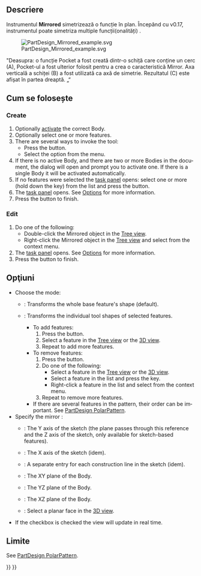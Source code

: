<languages/>

<div lang="en" dir="ltr" class="mw-content-ltr">
{{Docnav
|‎[[PartDesign_Thickness|Thickness]]
|[[PartDesign_LinearPattern|Linear Pattern]]
|[[PartDesign_Workbench|PartDesign]]
|IconL=PartDesign_Thickness.svg
|IconR=PartDesign_LinearPattern.svg
|IconC=Workbench_PartDesign.svg
}}
</div>

<div class="mw-translate-fuzzy">
{{GuiCommand|Name=PartDesign Mirrored|Workbenches=[[PartDesign Workbench|PartDesign]], Complete|MenuLocation=PartDesign → Mirrored}}
</div>

<span id="Description"></span>
==Descriere==

<div class="mw-translate-fuzzy">
Instrumentul '''Mirrored''' simetrizează o funcție în plan. Începând cu v0.17, instrumentul poate simetriza multiple funcții(onalități) .
</div>

[[File:PartDesign Mirrored example.svg]]
<div class="mw-translate-fuzzy">
"Deasupra: o funcție Pocket a fost creată dintr-o schiță care conține un cerc (A), Pocket-ul a fost ulterior folosit pentru a crea o caracteristică Mirror. Axa verticală a schiței (B) a fost utilizată ca axă de simetrie. Rezultatul (C) este afișat în partea dreaptă. „“
</div> 

<span id="Usage"></span>
== Cum se folosește ==

<div lang="en" dir="ltr" class="mw-content-ltr">
=== Create ===
</div>

<div lang="en" dir="ltr" class="mw-content-ltr">
# Optionally [[PartDesign_Body#Active_status|activate]] the correct Body.
# Optionally select one or more features.
# There are several ways to invoke the tool:
#* Press the {{Button|[[Image:PartDesign_Mirrored.svg|16px]] [[PartDesign_Mirrored|Mirror]]}} button.
#* Select the {{MenuCommand|Part Design → Transformation Features → [[Image:PartDesign_Mirrored.svg|16px]] Mirror}} option from the menu.
# If there is no active Body, and there are two or more Bodies in the document, the {{MenuCommand|Active Body Required}} dialog will open and prompt you to activate one. If there is a single Body it will be activated automatically.
# If no features were selected the {{MenuCommand|Select feature}} [[Task_panel|task panel]] opens: select one or more (hold down the {{KEY|Ctrl}} key) from the list and press the {{Button|OK}} button.
# The {{MenuCommand|Mirror Parameters}} [[Task_panel|task panel]] opens. See [[#Options|Options]] for more information.
# Press the {{Button|OK}} button to finish.
</div>

<div lang="en" dir="ltr" class="mw-content-ltr">
=== Edit ===
</div>

<div lang="en" dir="ltr" class="mw-content-ltr">
# Do one of the following:
#* Double-click the Mirrored object in the [[Tree_view|Tree view]].
#* Right-click the Mirrored object in the [[Tree_view|Tree view]] and select {{MenuCommand|Edit Mirror}} from the context menu.
# The {{MenuCommand|Mirror Parameters}} [[Task_panel|task panel]] opens. See [[#Options|Options]] for more information.
# Press the {{Button|OK}} button to finish.
</div>

<span id="Options"></span>
<div class="mw-translate-fuzzy">
== Opţiuni ==
</div>

<div lang="en" dir="ltr" class="mw-content-ltr">
* Choose the mode:
** {{MenuCommand|Transform body}}: Transforms the whole base feature's shape (default). {{Version|1.0}}
** {{MenuCommand|Transform tool shapes}}: Transforms the individual tool shapes of selected features.
*** To add features:
***# Press the {{Button|Add feature}} button.
***# Select a feature in the [[Tree_view|Tree view]] or the [[3D_view|3D view]].
***# Repeat to add more features.
*** To remove features:
***# Press the {{Button|Remove feature}} button.
***# Do one of the following:
***#* Select a feature in the [[Tree_view|Tree view]] or the [[3D_view|3D view]].
***#* Select a feature in the list and press the {{KEY|Del}} key.
***#* Right-click a feature in the list and select {{MenuCommand|Remove}} from the context menu.
***# Repeat to remove more features.
*** If there are several features in the pattern, their order can be important. See [[PartDesign_PolarPattern#Ordering_features|PartDesign PolarPattern]].
* Specify the mirror {{MenuCommand|Plane}}:
** {{MenuCommand|Vertical sketch axis}}: The Y axis of the sketch (the plane passes through this reference and the Z axis of the sketch, only available for sketch-based features).
** {{MenuCommand|Horizontal sketch axis}}: The X axis of the sketch (idem).
** {{MenuCommand|Construction line #}}: A separate entry for each construction line in the sketch (idem).
** {{MenuCommand|Base XY plane}}: The XY plane of the Body.
** {{MenuCommand|Base YZ plane}}: The YZ plane of the Body.
** {{MenuCommand|Base XZ plane}}: The XZ plane of the Body.
** {{MenuCommand|Select reference...}}: Select a planar face in the [[3D_view|3D view]].
* If the {{MenuCommand|Update view}} checkbox is checked the view will update in real time.
</div>

<span id="Limitations"></span>
==Limite==

<div lang="en" dir="ltr" class="mw-content-ltr">
See [[PartDesign_PolarPattern#Limitations|PartDesign PolarPattern]].
</div>


<div lang="en" dir="ltr" class="mw-content-ltr">
{{Docnav
|‎[[PartDesign_Thickness|Thickness]]
|[[PartDesign_LinearPattern|Linear Pattern]]
|[[PartDesign_Workbench|PartDesign]]
|IconL=PartDesign_Thickness.svg
|IconR=PartDesign_LinearPattern.svg
|IconC=Workbench_PartDesign.svg
}}
</div>

{{PartDesign Tools navi{{#translation:}}}}
{{Userdocnavi{{#translation:}}}}